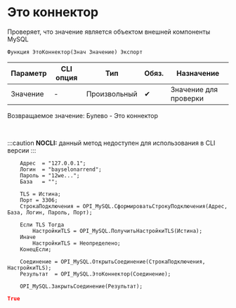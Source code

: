 ﻿---
sidebar_position: 3
description: Это коннектор  и другие функции для работы с MySQL в Открытом пакете интеграций - бесплатной open-source библиотеке интеграций для 1С:Предприятие 8, OneScript и CLI
keywords: [1C, 1С, 1С:Предприятие, 1С:Предприятие 8.3, API, Интеграция, Сервисы, Обмен, OneScript, CLI, MySQL]
---


# Это коннектор 
 Проверяет, что значение является объектом внешней компоненты MySQL



`Функция ЭтоКоннектор(Знач Значение) Экспорт`

  | Параметр | CLI опция | Тип | Обяз. | Назначение |
  |-|-|-|-|-|
  | Значение | - | Произвольный | &#x2714; | Значение для проверки |

  
  Возвращаемое значение:   Булево -  Это коннектор

<br/>


:::caution
**NOCLI:** данный метод недоступен для использования в CLI версии
:::
<br/>



```bsl title="Пример использования для 1С:Предприятие/OneScript"
    Адрес  = "127.0.0.1";
    Логин  = "bayselonarrend";
    Пароль = "12we...";
    База   = "";

    TLS = Истина;
    Порт = 3306;
    СтрокаПодключения = OPI_MySQL.СформироватьСтрокуПодключения(Адрес, База, Логин, Пароль, Порт);

    Если TLS Тогда
        НастройкиTLS = OPI_MySQL.ПолучитьНастройкиTLS(Истина);
    Иначе
        НастройкиTLS = Неопределено;
    КонецЕсли;

    Соединение = OPI_MySQL.ОткрытьСоединение(СтрокаПодключения, НастройкиTLS);
    Результат  = OPI_MySQL.ЭтоКоннектор(Соединение);

    OPI_MySQL.ЗакрытьСоединение(Результат);
```
    



```json title="Результат"
True
```
